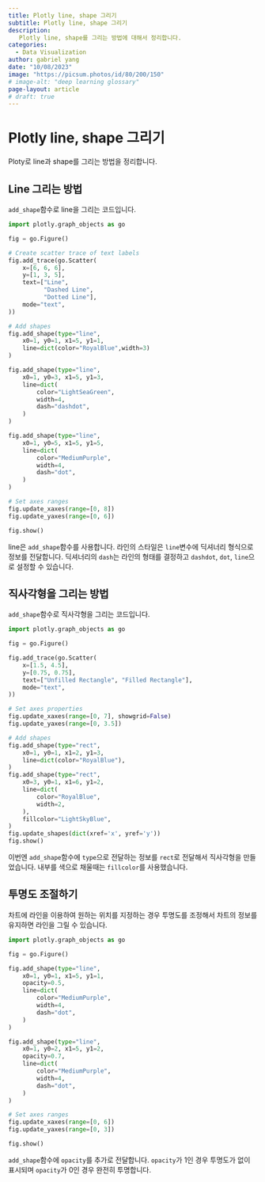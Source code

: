 ```yaml
---
title: Plotly line, shape 그리기
subtitle: Plotly line, shape 그리기
description:
   Plotly line, shape를 그리는 방법에 대해서 정리합니다.
categories:
  - Data Visualization
author: gabriel yang
date: "10/08/2023"
image: "https://picsum.photos/id/80/200/150"
# image-alt: "deep learning glossary"
page-layout: article
# draft: true
---
```


# Plotly line, shape 그리기

Ploty로 line과 shape를 그리는 방법을 정리합니다.

## Line 그리는 방법

`add_shape`함수로 line을 그리는 코드입니다.

```python
import plotly.graph_objects as go

fig = go.Figure()

# Create scatter trace of text labels
fig.add_trace(go.Scatter(
    x=[6, 6, 6],
    y=[1, 3, 5],
    text=["Line",
          "Dashed Line",
          "Dotted Line"],
    mode="text",
))

# Add shapes
fig.add_shape(type="line",
    x0=1, y0=1, x1=5, y1=1,
    line=dict(color="RoyalBlue",width=3)
)

fig.add_shape(type="line",
    x0=1, y0=3, x1=5, y1=3,
    line=dict(
        color="LightSeaGreen",
        width=4,
        dash="dashdot",
    )
)

fig.add_shape(type="line",
    x0=1, y0=5, x1=5, y1=5,
    line=dict(
        color="MediumPurple",
        width=4,
        dash="dot",
    )
)

# Set axes ranges
fig.update_xaxes(range=[0, 8])
fig.update_yaxes(range=[0, 6])

fig.show()
```

line은 `add_shape`함수를 사용합니다. 라인의 스타일은 `line`변수에 딕셔너리 형식으로 정보를 전달합니다. 딕셔너리의 `dash`는 라인의 형태를 결정하고 `dashdot`, `dot`, `line`으로 설정할 수 있습니다.

## 직사각형을 그리는 방법

`add_shape`함수로 직사각형을 그리는 코드입니다.

```python
import plotly.graph_objects as go

fig = go.Figure()

fig.add_trace(go.Scatter(
    x=[1.5, 4.5],
    y=[0.75, 0.75],
    text=["Unfilled Rectangle", "Filled Rectangle"],
    mode="text",
))

# Set axes properties
fig.update_xaxes(range=[0, 7], showgrid=False)
fig.update_yaxes(range=[0, 3.5])

# Add shapes
fig.add_shape(type="rect",
    x0=1, y0=1, x1=2, y1=3,
    line=dict(color="RoyalBlue"),
)
fig.add_shape(type="rect",
    x0=3, y0=1, x1=6, y1=2,
    line=dict(
        color="RoyalBlue",
        width=2,
    ),
    fillcolor="LightSkyBlue",
)
fig.update_shapes(dict(xref='x', yref='y'))
fig.show()
```

이번엔 `add_shape`함수에 `type`으로 전달하는 정보를 `rect`로 전달해서 직사각형을 만들었습니다. 내부를 색으로 채울때는 `fillcolor`를 사용했습니다.

## 투명도 조절하기

차트에 라인을 이용하여 원하는 위치를 지정하는 경우 투명도를 조정해서 차트의 정보를 유지하면 라인을 그릴 수 있습니다.
```python
import plotly.graph_objects as go

fig = go.Figure()

fig.add_shape(type="line",
    x0=1, y0=1, x1=5, y1=1,
    opacity=0.5,
    line=dict(
        color="MediumPurple",
        width=4,
        dash="dot",
    )
)

fig.add_shape(type="line",
    x0=1, y0=2, x1=5, y1=2,
    opacity=0.7,
    line=dict(
        color="MediumPurple",
        width=4,
        dash="dot",
    )
)

# Set axes ranges
fig.update_xaxes(range=[0, 6])
fig.update_yaxes(range=[0, 3])

fig.show()
```

`add_shape`함수에 `opacity`를 추가로 전달합니다. `opacity`가 1인 경우 투명도가 없이 표시되며 `opacity`가 0인 경우 완전히 투명합니다.


